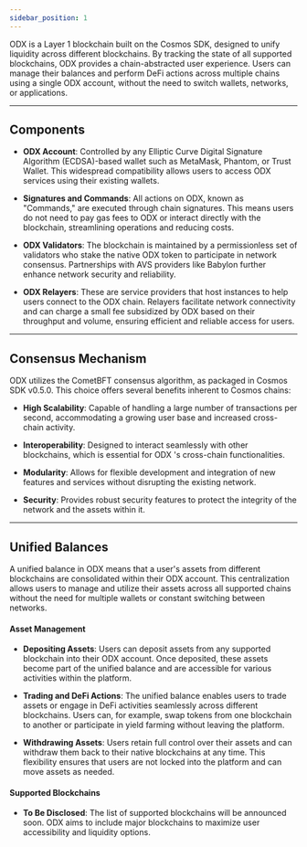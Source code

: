 ```yaml
---
sidebar_position: 1
---
```


ODX is a Layer 1 blockchain built on the Cosmos SDK, designed to unify liquidity across different blockchains. 
By tracking the state of all supported blockchains, ODX provides a chain-abstracted user experience. 
Users can manage their balances and perform DeFi actions across multiple chains using a single ODX account, without the need to switch wallets, networks, or applications.

---

## Components

- **ODX Account**: Controlled by any Elliptic Curve Digital Signature Algorithm (ECDSA)-based wallet such as MetaMask, Phantom, or Trust Wallet. This widespread compatibility allows users to access ODX services using their existing wallets.

- **Signatures and Commands**: All actions on ODX, known as "Commands," are executed through chain signatures. This means users do not need to pay gas fees to ODX or interact directly with the blockchain, streamlining operations and reducing costs.

- **ODX Validators**: The blockchain is maintained by a permissionless set of validators who stake the native ODX token to participate in network consensus. Partnerships with AVS providers like Babylon further enhance network security and reliability.

- **ODX Relayers**: These are service providers that host instances to help users connect to the ODX chain. Relayers facilitate network connectivity and can charge a small fee subsidized by ODX based on their throughput and volume, ensuring efficient and reliable access for users.

---

## Consensus Mechanism

ODX utilizes the CometBFT consensus algorithm, as packaged in Cosmos SDK v0.5.0. This choice offers several benefits inherent to Cosmos chains:

- **High Scalability**: Capable of handling a large number of transactions per second, accommodating a growing user base and increased cross-chain activity.

- **Interoperability**: Designed to interact seamlessly with other blockchains, which is essential for ODX 's cross-chain functionalities.

- **Modularity**: Allows for flexible development and integration of new features and services without disrupting the existing network.

- **Security**: Provides robust security features to protect the integrity of the network and the assets within it.

---

## **Unified Balances**

A unified balance in ODX means that a user's assets from different blockchains are consolidated within their ODX account. This centralization allows users to manage and utilize their assets across all supported chains without the need for multiple wallets or constant switching between networks.

#### **Asset Management**

- **Depositing Assets**: Users can deposit assets from any supported blockchain into their ODX account. Once deposited, these assets become part of the unified balance and are accessible for various activities within the platform.

- **Trading and DeFi Actions**: The unified balance enables users to trade assets or engage in DeFi activities seamlessly across different blockchains. Users can, for example, swap tokens from one blockchain to another or participate in yield farming without leaving the platform.

- **Withdrawing Assets**: Users retain full control over their assets and can withdraw them back to their native blockchains at any time. This flexibility ensures that users are not locked into the platform and can move assets as needed.

#### **Supported Blockchains**

- **To Be Disclosed**: The list of supported blockchains will be announced soon. ODX aims to include major blockchains to maximize user accessibility and liquidity options.

